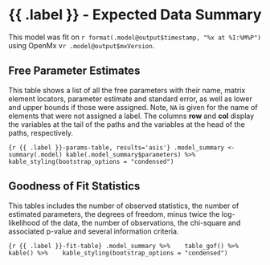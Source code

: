 <!-- requires MxModel object assigned to .model -->

# {{ .label }} - Expected Data Summary

This model was fit on `r format(.model@output$timestamp, "%x at %I:%M%P")` using OpenMx v`r .model@output$mxVersion`.

## Free Parameter Estimates

This table shows a list of all the free parameters with their name, matrix element locators, parameter estimate and standard error, as well as lower and upper bounds if those were assigned. Note, `NA` is given for the name of elements that were not assigned a label. The columns **row** and **col** display the variables at the tail of the paths and the variables at the head of the paths, respectively.

```{r {{ .label }}-params-table, results='asis'}
.model_summary <- summary(.model)
kable(.model_summary$parameters) %>% 
  kable_styling(bootstrap_options = "condensed")
```

## Goodness of Fit Statistics

This tables includes the number of observed statistics, the number of estimated parameters, the degrees of freedom, minus twice the log-likelihood of the data, the number of observations, the chi-square and associated p-value and several information criteria.

```{r {{ .label }}-fit-table}
.model_summary %>% 
  table_gof() %>%
  kable() %>% 
  kable_styling(bootstrap_options = "condensed")
```
